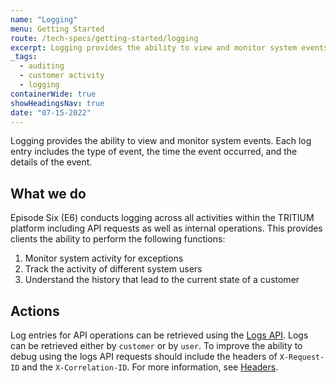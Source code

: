 ```yaml
---
name: "Logging"
menu: Getting Started
route: /tech-specs/getting-started/logging
excerpt: Logging provides the ability to view and monitor system events.
_tags:
  - auditing
  - customer activity
  - logging
containerWide: true
showHeadingsNav: true
date: "07-15-2022"
---
```


Logging provides the ability to view and monitor system events. Each log entry includes the type of event, the time the event occurred, and the details of the event.

## What we do

Episode Six (E6) conducts logging across all activities within the TRITIUM platform including API requests as well as internal operations. This provides clients the ability to perform the following functions:

1. Monitor system activity for exceptions
2. Track the activity of different system users
3. Understand the history that lead to the current state of a customer

## Actions

Log entries for API operations can be retrieved using the [Logs API](/tech-specs/system/logs). Logs can be retrieved either by `customer` or by `user`. To improve the ability to debug using the logs API requests should include the headers of `X-Request-ID` and the `X-Correlation-ID`. For more information, see [Headers](/tech-specs/getting-started/headers).

